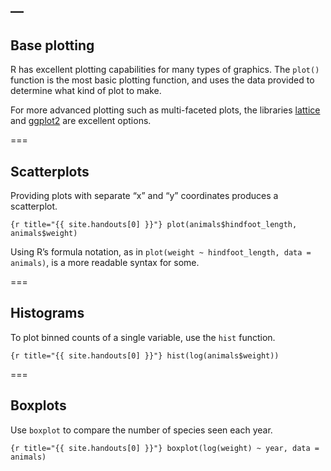 ---
---

## Base plotting

R has excellent plotting capabilities for many types of graphics.
The `plot()` function is the most basic plotting function, and uses the data provided to determine what kind of plot to make. 

For more advanced plotting such as multi-faceted plots, the libraries [lattice](https://cran.r-project.org/package=lattice) and [ggplot2](https://cran.r-project.org/package=ggplot2) are excellent options. 

===

## Scatterplots

Providing plots with separate "x" and "y" coordinates produces a scatterplot.

```{r title="{{ site.handouts[0] }}"}
plot(animals$hindfoot_length, animals$weight)
```

Using R's formula notation, as in `plot(weight ~ hindfoot_length, data = animals)`, is a more readable syntax for some.

===

## Histograms

To plot binned counts of a single variable, use the `hist` function.

```{r title="{{ site.handouts[0] }}"}
hist(log(animals$weight))
``` 

===

## Boxplots

Use `boxplot` to compare the number of species seen each year.

```{r title="{{ site.handouts[0] }}"}
boxplot(log(weight) ~ year, data = animals)
```
